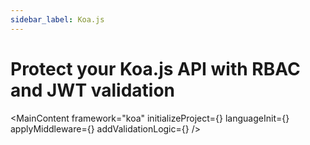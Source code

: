 ```yaml
---
sidebar_label: Koa.js
---
```




# Protect your Koa.js API with RBAC and JWT validation

<MainContent
  framework="koa"
  initializeProject={<InitProject />}
  languageInit={<Init />}
  applyMiddleware={<ApplyMiddleware />}
  addValidationLogic={<AddValidationLogic framework="koa" />}
/>
